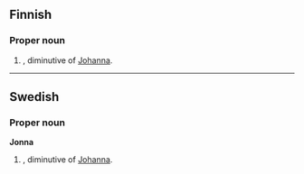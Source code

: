 ==Finnish==

===Proper noun===
{{fi-noun|Jonn|type=koira|proper=true}}

# {{given name|female||fi:}}, diminutive of [[Johanna]].

----

==Swedish==

===Proper noun===
'''Jonna'''

# {{given name|female||sv:}}, diminutive of [[Johanna]].